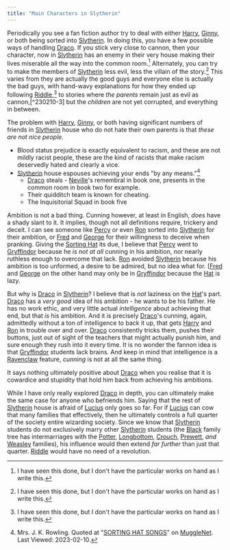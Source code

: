```yaml
---
title: "Main Characters in Slytherin"
---
```


Periodically you see a fan fiction author try to deal with either [Harry][],
[Ginny][], or both being sorted into [Slytherin][].  In doing this, you have a
few possible ways of handling [Draco][].  If you stick very close to cannon, then
your character, now in [Slytherin][] has an enemy in their very house making
their lives miserable all the way into the common room.[^230210-1]
Alternately, you can try to make the members of [Slytherin][] less evil, less
the villain of the story.[^230210-2]  This varies from they are actually the
good guys and everyone else is actually the bad guys, with hand-wavy
explanations for how they ended up following [Riddle][],[^230210-2] to stories
where *the parents* remain just as evil as cannon,[^230210-3] but the
*children* are not yet corrupted, and everything in between.

The problem with [Harry][], [Ginny][], or both having significant numbers of
friends in [Slytherin][] house who do not hate their own parents is that *these
are not nice people.*  

* Blood status prejudice is exactly equivalent to racism, and these are not
  mildly racist people, these are the kind of racists that make racism
  deservedly hated and clearly a vice. 
* [Slytherin][] house espouses achieving your ends "by any means."[^230210-4] 
  * [Draco][] steals - [Neville][]'s remembral in book one, presents in the common room in book two for example. 
  * Their quidditch team is known for cheating.
  * The Inquisitorial Squad in book five

Ambition is not a bad thing.  Cunning however, at least in English, *does* have
a shady slant to it.  It implies, though not all definitions require, trickery
and deceit.  I can see someone like [Percy][] or even [Ron][] sorted into
[Slytherin][] for their ambition, or [Fred][] and [George][] for their
willingness to deceive when pranking.  Giving the [Sorting Hat][] its due, I
believe that [Percy][] went to [Gryffindor][] because he *is not at all*
cunning in his ambition, nor nearly ruthless enough to overcome that lack.
[Ron][] avoided [Slytherin][] because his ambition is too unformed, a desire to
be admired, but no idea what for.  [[Fred][] and [George][] on the other hand
may only be in [Gryffindor][] because the [Hat][] is lazy.

But why is [Draco][] in [Slytherin][]?  I believe that is *not* laziness on the
[Hat][]'s part.  [Draco][] has a *very good* idea of his ambition - he wants to
be his father.  He has no work ethic, and very little actual *intelligence*
about achieving that end, but that *is* his ambition.  And it is precisely
[Draco][]'s cunning, again, admittedly without a ton of intelligence to back it
up, that gets [Harry][] and [Ron][] in trouble over and over.  [Draco][]
consistently tricks them, pushes their buttons, just out of sight of the
teachers that might actually punish him, and sure enough they rush into it
every time.  It is no wonder the fannon idea is that [Gryffindor][] students
lack brains.  And keep in mind that intelligence is a [Ravenclaw][] feature,
*cunning* is not at all the same thing.

It says nothing ultimately positive about [Draco][] when you realise that it is
cowardice and stupidity that hold him back from achieving his ambitions.  

While I have only really explored [Draco][] in depth, you can ultimately make
the same case for anyone who befriends him.  Saying that the rest of
[Slytherin][] house is afraid of [Lucius][] only goes so far.  For if
[Lucius][] can cow that many families that effectively, then he ultimately
controls a full quarter of the society entire wizarding society.   Since we
know that [Slytherin] students do not exclusively marry other [Slytherin]
students (the [Black][] family tree has intermarriages with the [Potter][],
[Longbottom][], [Crouch][], [Prewett][], *and* [Weasley][] families), his
influence would then extend *far further* than just that quarter.  [Riddle][]
would have no need of a revolution.

[Potter]: <../../people/potter>

[Longbottom]: <../../people/longbottom>

[Crouch]: <../../people/crouch>

[Black]: <../../people/black>

[Prewett]: <../../people/prewett>

[Weasley]: <../../people/weasley>

[Lucius]: <../../people/malfoy/lucius_abraxas>

[Ravenclaw]: <../../hogwarts/ravenclaw>

[Gryffindor]: <../../hogwarts/gryffindor>

[Sorting Hat]: <../../hogwarts/sorting_hat>

[Hat]: <../../hogwarts/sorting_hat>

[Draco]: <../../people/malfoy/draco_lucius>

[Fred]: <../../people/weasley/fred>

[George]: <../../people/weasley/george>

[Percy]: <../../people/weasley/percy_ignatius>

[Neville]: <../../people/longbottom/neville>

[Ginny]: <../../people/weasley/ginevra_molly>

[Riddle]: <../../people/riddle/tom_marvolo>

[Slytherin]: <../../hogwarts/slytherin>

[Harry]: <../../people/potter/harry_james>

[Ron]: <../../people/weasley/ronald_bilius>

[Hermione]: <../../people/granger/hermione_jean>

[Goyle]: <../../people/goyle/gregory>

[^230210-4]: Mrs. J. K. Rowling. Quoted at "[SORTING HAT SONGS][]" on [MuggleNet][]. Last Viewed: 2023-02-10.

[SORTING HAT SONGS]: https://www.mugglenet.com/harry-potter/little-things-harry-potter/sorting-hat-songs/

[MuggleNet]: https://www.mugglenet.com

[^230210-1]: I have seen this done, but I don't have the particular works on hand as I write this.

[^230210-2]: I have seen this done, but I don't have the particular works on hand as I write this.
